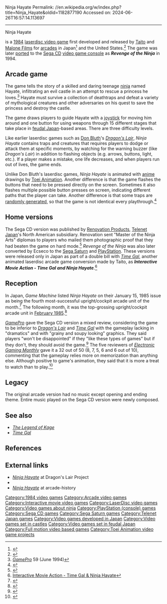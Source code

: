 Ninja Hayate
Permalink: //en.wikipedia.org/w/index.php?title=Ninja_Hayate&oldid=1182877190
Accessed on: 2024-06-26T16:57:14.113697



------
Ninja Hayate
{{Infobox video game
|title = Ninja Hayate
|image = [[File:NinjaHayate arcadeflyer.png|Japanese arcade flyer of ''Ninja Hayate''.]]
|caption = Japanese arcade flyer of ''Ninja Hayate''.
|developer = [[Taito Corporation|Taito]] (arcade version)<br>[[Wolf Team]] (Mega CD version)<br>Ecseco (Saturn/PS1 versions)<br>[[Toei Company|Malone Films]]
|publisher = Taito (arcade version)<br>[[Wolf Team]], [[Renovation Products|Renovation]], [[Sega]] (Sega CD version)<br>Ecseco (Saturn/PS1 versions)<br>[[Toei Company|Malone Films]]
|designer = [[Toei Company]]
|platforms = [[Arcade game|Arcade]], [[Sega CD]], [[PlayStation (console)|PlayStation]], [[Sega Saturn]]
|release = '''Arcade'''{{vgrelease|JP|November 1984}}'''Sega CD'''{{vgrelease|NA|1994}}'''PlayStation'''{{vgrelease|JP|July 5, 1996}}'''Sega Saturn'''{{vgrelease|JP|January 17, 1997}}
|genre = [[Action game]], [[interactive movie]]
|modes = Up to 2 players, alternating turns
|arcade system = 
}}

{{nihongo|'''''Ninja Hayate'''''|忍者ハヤテ}} is a [[1984 in video gaming|1984]] [[laserdisc video game]] first developed and released by [[Taito Corporation|Taito]] and [[Toei Company|Malone Films]] for [[arcade game|arcades]] in Japan<ref>{{KLOV game|id=8885|name=Ninja Hayate}}</ref> and the United States.<ref>{{cite web|title=Ninja Hayate|url=http://www.gamefaqs.com/arcade/568363-ninja-hayate|publisher=[[GameFAQs]]|accessdate=22 June 2012}}</ref> The game was later [[Porting#Porting in gaming|ported]] to the [[Sega CD]] [[video game console]] as '''''Revenge of the Ninja''''' in 1994.

==Arcade game==
The game tells the story of a skilled and daring teenage [[ninja]] named Hayate, infiltrating an evil castle in an attempt to rescue a princess he loves.<ref>''[[GamePro]]'' 59 (June 1994)</ref> Hayate must survive a collection of deathtraps and defeat a variety of mythological creatures and other adversaries on his quest to save the princess and destroy the castle.

The game draws players to guide Hayate with a [[joystick]] for moving him around and one button for using weapons through 15 different stages that take place in [[feudal Japan]]-based areas. There are three difficulty levels.

Like earlier laserdisc games such as [[Don Bluth]]'s ''[[Dragon's Lair]]'', ''Ninja Hayate'' contains traps and creatures that requires players to dodge or attack them at specific moments, by watching for the warning buzzer (like ''Dragon's Lair'') in addition to flashing objects (e.g. arrows, buttons, light, etc.). If a player makes a mistake, one life decreases, and when players run out of lives, the game ends.

Unlike Don Bluth's laserdisc games, ''Ninja Hayate'' is animated with [[anime]] drawings by [[Toei Animation]]. Another difference is that the game flashes the buttons that need to be pressed directly on the screen. Sometimes it also flashes multiple possible button presses on screen, indicating different paths that the player can take. Another difference is that some traps are [[randomly generated]], so that the game is not identical every playthrough.<ref>{{cite book|last1=Scullion|first1=Chris|title=The Sega Mega Drive & Genesis Encyclopedia: Every Game Released for Sega's 16-bit Console|date=8 December 2021|publisher=White Owl|isbn=978-1-5267-4662-7|page=250|url=https://books.google.com/books?id=W-VVEAAAQBAJ&pg=PA250|language=en}}</ref>

==Home versions==
The Sega CD version was published by [[Renovation Products]], [[Telenet Japan]]'s North American subsidiary. Renovation sent "Master of the Ninja Arts" diplomas to players who mailed them photographic proof that they had beaten the game on hard mode.<ref>{{cite magazine|title=Buyers Beware|magazine=[[GamePro]]|issue=99|publisher=[[International Data Group|IDG]]|date=December 1996|page=26}}</ref> ''Revenge of the Ninja'' was also later converted by Ecseco to the [[Sega Saturn]] and [[PlayStation (console)|PlayStation]]. These versions were released only in Japan as part of a double bill with ''[[Time Gal]]'', another animated laserdisc arcade game conversion made by Taito, as '''''Interactive Movie Action - Time Gal and Ninja Hayate'''''.<ref>[http://www.segagagadomain.com/saturn5/inter-timeninja.htm Interactive Movie Action - Time Gal & Ninja Hayate]</ref>

==Reception==
{{Video game reviews
|title= Reviews (Sega CD)
|EGM=32/50<ref name="EGM"/>
|GamePro=3.5/5<ref name="GamePro"/>
|Hyper=32%<ref>{{Cite magazine|last=Costelloe|first=Brian|date=June 1994|url=https://archive.org/details/hyper-007/page/64/mode/2up|title=Revenge of the Ninja|magazine=[[Hyper (magazine)|Hyper]]|issue=7|page=65|accessdate=March 28, 2021}}</ref>
|JP=80%<ref>{{cite magazine|title=Revenge of the Ninja|magazine=[[:fr:Joypad (magazine)|Joypad]]|date=May 1994|issue=31|page=34|lang=fr|url=http://download.abandonware.org/magazines/Joypad/joypad_numero031/Joypad%20031%20-%20Page%20039%20%281994-05%29.jpg}}</ref>
}}

In Japan, ''Game Machine'' listed ''Ninja Hayate'' on their January 15, 1985 issue as being the fourth most-successful upright/cockpit arcade unit of the month.<ref>{{cite magazine|title=Game Machine's Best Hit Games 25 - アップライト, コックピット型TVゲーム機 (Upright/Cockpit Videos)|magazine=[[:ja:ゲームマシン|Game Machine]]|issue=252|publisher=[[:ja:アミューズメント通信社|Amusement Press, Inc.]]|date=15 January 1985|page=27|lang=ja|url=https://onitama.tv/gamemachine/pdf/19850115p.pdf#page=14}}</ref> The following month, it was the top-grossing upright/cockpit arcade unit in [[1985 in video games|February 1985]].<ref>{{cite magazine|title=Best Hit Games 25|magazine=[[:ja:ゲームマシン|Game Machine]]|issue=253|publisher=[[:ja:アミューズメント通信社|Amusement Press, Inc.]]|date=1 February 1985|page=25|lang=ja|url=https://onitama.tv/gamemachine/pdf/19850201p.pdf#page=13}}</ref>

''[[GamePro]]'' gave the Sega CD version a mixed review, considering the game to be inferior to ''[[Dragon's Lair]]'' and ''[[Time Gal]]'' with the gameplay lacking in "dramatics" and with "grainy and soupy looking" graphics. They said players "won't be disappointed" if they "like these types of games" but if they don't, they should avoid the game.<ref name="GamePro">{{cite magazine|title=ProReview: Revenge of the Ninja|magazine=[[GamePro]]|issue=69|publisher=[[International Data Group|IDG]]|date=June 1994|page=50}}</ref> The five reviewers of ''[[Electronic Gaming Monthly]]'' gave it a 32 out of 50 (8, 7, 5, 6 and 6 out of 10), commenting that the gameplay relies more on memorization than anything else. Although positive to game's animation, they said that it is more a treat to watch than to play.<ref name="EGM">{{cite magazine|title=Review Crew: Revenge of the Ninja|magazine=[[Electronic Gaming Monthly]]|issue=60|publisher=Sendai Publishing|date=July 1994|page=38}}</ref>

==Legacy==
The original arcade version had no music except opening and ending theme. Entire music played on the Sega CD version were newly composed.

==See also==
* ''[[The Legend of Kage]]''
* ''[[Time Gal]]''

==References==
{{Reflist}}

==External links==
* ''[http://www.dragons-lair-project.com/games/pages/nh.asp Ninja Hayate]'' at Dragon's Lair Project
* {{KLOV game|id=8885|name=Ninja Hayate}}
* ''[http://www.arcade-history.com/?n=ninja-hayate&page=detail&id=4499 Ninja Hayate]'' at arcade-history

[[Category:1984 video games]]
[[Category:Arcade video games]]
[[Category:Interactive movie video games]]
[[Category:LaserDisc video games]]
[[Category:Video games about ninja]]
[[Category:PlayStation (console) games]]
[[Category:Sega CD games]]
[[Category:Sega Saturn games]]
[[Category:Telenet Japan games]]
[[Category:Video games developed in Japan]]
[[Category:Video games set in castles]]
[[Category:Video games set in feudal Japan]]
[[Category:Full motion video based games]]
[[Category:Toei Animation video game projects]]